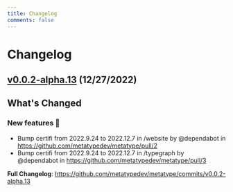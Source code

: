 ```yaml
---
title: Changelog
comments: false
---
```


# Changelog

## [v0.0.2-alpha.13](https://github.com/metatypedev/metatype/releases/tag/v0.0.2-alpha.13) (12/27/2022)

<!-- Release notes generated using configuration in .github/release.yml at v0.0.2-alpha.13 -->

## What's Changed

### New features 🎉

- Bump certifi from 2022.9.24 to 2022.12.7 in /website by @dependabot in https://github.com/metatypedev/metatype/pull/2
- Bump certifi from 2022.9.24 to 2022.12.7 in /typegraph by @dependabot in https://github.com/metatypedev/metatype/pull/3

**Full Changelog**: https://github.com/metatypedev/metatype/commits/v0.0.2-alpha.13
